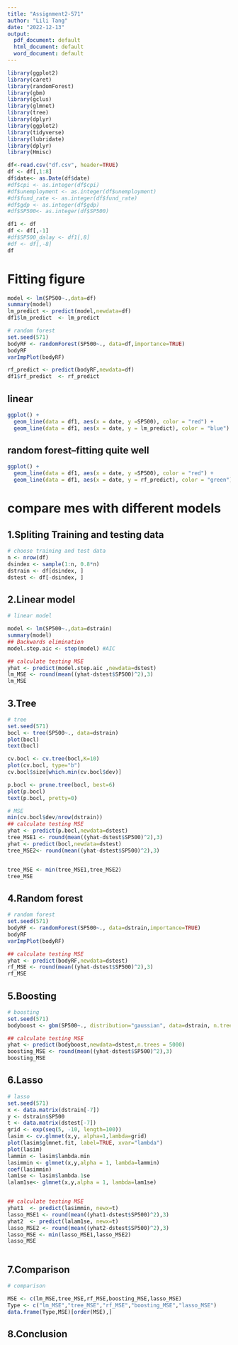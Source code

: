 ```yaml
---
title: "Assignment2-571"
author: "Lili Tang"
date: "2022-12-13"
output:
  pdf_document: default
  html_document: default
  word_document: default
---
```


```r
library(ggplot2)
library(caret)
library(randomForest)
library(gbm)
library(gclus)
library(glmnet)
library(tree)
library(dplyr)
library(ggplot2)
library(tidyverse)
library(lubridate)
library(dplyr)
library(Hmisc)
```





```r
df<-read.csv("df.csv", header=TRUE)
df <- df[,1:8]
df$date<- as.Date(df$date)
#df$cpi <- as.integer(df$cpi)
#df$unemployment <- as.integer(df$unemployment)
#df$fund_rate <- as.integer(df$fund_rate)
#df$gdp <- as.integer(df$gdp)
#df$SP500<- as.integer(df$SP500)

df1 <- df
df <- df[,-1]
#df$SP500_dalay <- df1[,8]
#df <- df[,-8]
df
```
# Fitting figure 

```r
model <- lm(SP500~.,data=df)
summary(model)
lm_predict <- predict(model,newdata=df)
df1$lm_predict  <- lm_predict 

```

```r
# random forest
set.seed(571)
bodyRF <- randomForest(SP500~., data=df,importance=TRUE)
bodyRF
varImpPlot(bodyRF)

rf_predict <- predict(bodyRF,newdata=df)
df1$rf_predict  <- rf_predict 

```

## linear


```r
ggplot() +
  geom_line(data = df1, aes(x = date, y =SP500), color = "red") +
  geom_line(data = df1, aes(x = date, y = lm_predict), color = "blue")
```
## random forest--fitting quite well

```r

ggplot() +
  geom_line(data = df1, aes(x = date, y =SP500), color = "red") +
  geom_line(data = df1, aes(x = date, y = rf_predict), color = "green")
```



# compare mes with different models


## 1.Spliting Training and testing data 

```r
# choose training and test data
n <- nrow(df)
dsindex <- sample(1:n, 0.8*n)
dstrain <- df[dsindex, ]
dstest <- df[-dsindex, ]
```


## 2.Linear model
```r
# linear model

model <- lm(SP500~.,data=dstrain)
summary(model)
## Backwards elimination
model.step.aic <- step(model) #AIC

## calculate testing MSE
yhat <- predict(model.step.aic ,newdata=dstest)
lm_MSE <- round(mean((yhat-dstest$SP500)^2),3)
lm_MSE

```


## 3.Tree

```r
# tree
set.seed(571)
bocl <- tree(SP500~., data=dstrain)
plot(bocl)
text(bocl)

cv.bocl <- cv.tree(bocl,K=10)
plot(cv.bocl, type="b")
cv.bocl$size[which.min(cv.bocl$dev)]

p.bocl <- prune.tree(bocl, best=6)
plot(p.bocl)
text(p.bocl, pretty=0)

# MSE
min(cv.bocl$dev/nrow(dstrain))
## calculate testing MSE
yhat <- predict(p.bocl,newdata=dstest)
tree_MSE1 <- round(mean((yhat-dstest$SP500)^2),3)
yhat <- predict(bocl,newdata=dstest)
tree_MSE2<- round(mean((yhat-dstest$SP500)^2),3)


tree_MSE <- min(tree_MSE1,tree_MSE2)
tree_MSE

```
## 4.Random forest

```r
# random forest
set.seed(571)
bodyRF <- randomForest(SP500~., data=dstrain,importance=TRUE)
bodyRF
varImpPlot(bodyRF)

## calculate testing MSE
yhat <- predict(bodyRF,newdata=dstest)
rf_MSE <- round(mean((yhat-dstest$SP500)^2),3)
rf_MSE

```

## 5.Boosting

```r
# boosting
set.seed(571)
bodyboost <- gbm(SP500~., distribution="gaussian", data=dstrain, n.trees=5000, interaction.depth=5)

## calculate testing MSE
yhat <- predict(bodyboost,newdata=dstest,n.trees = 5000)
boosting_MSE <- round(mean((yhat-dstest$SP500)^2),3)
boosting_MSE

```
## 6.Lasso





```r
# lasso
set.seed(571)
x <- data.matrix(dstrain[-7])
y <- dstrain$SP500
t <- data.matrix(dstest[-7])
grid <- exp(seq(5, -10, length=100))
lasim <- cv.glmnet(x,y, alpha=1,lambda=grid) 
plot(lasim$glmnet.fit, label=TRUE, xvar="lambda")
plot(lasim)
lammin <- lasim$lambda.min
lasimmin <- glmnet(x,y,alpha = 1, lambda=lammin)
coef(lasimmin)
lam1se <- lasim$lambda.1se
lalam1se<- glmnet(x,y,alpha = 1, lambda=lam1se)


## calculate testing MSE
yhat1  <- predict(lasimmin, newx=t)
lasso_MSE1 <- round(mean((yhat1-dstest$SP500)^2),3)
yhat2  <- predict(lalam1se, newx=t)
lasso_MSE2 <- round(mean((yhat2-dstest$SP500)^2),3)
lasso_MSE <- min(lasso_MSE1,lasso_MSE2)
lasso_MSE



```
## 7.Comparison

```r
# comparison

MSE <- c(lm_MSE,tree_MSE,rf_MSE,boosting_MSE,lasso_MSE)
Type <- c("lm_MSE","tree_MSE","rf_MSE","boosting_MSE","lasso_MSE")
data.frame(Type,MSE)[order(MSE),]

```
## 8.Conclusion


